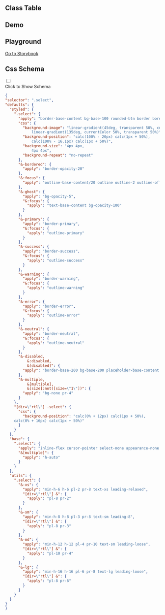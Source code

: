 
## Class Table

<CssTable name="select" />

## Demo

<Demo></Demo>

## Playground

[Go to Storybook](https://story.ui.icebreaker.top/?path=/docs/data-entry-select--docs)

## Css Schema
<div className="collapse">
<input type="checkbox" /> 
<div class="collapse-title px-0">
<span class="btn">Click to Show Schema</span>
</div>
<div class="collapse-content"> 

```json
{
"selector": ".select",
"defaults": {
  "styled": {
    ".select": {
      "apply": "border-base-content bg-base-100 rounded-btn border border-opacity-0 pr-10",
      "css": {
        "background-image": "linear-gradient(45deg, transparent 50%, currentColor 50%),
            linear-gradient(135deg, currentColor 50%, transparent 50%)",
        "background-position": "calc(100% - 20px) calc(1px + 50%),
            calc(100% - 16.1px) calc(1px + 50%)",
        "background-size": "4px 4px,
            4px 4px",
        "background-repeat": "no-repeat"
      },
      "&-bordered": {
        "apply": "border-opacity-20"
      },
      "&:focus": {
        "apply": "outline-base-content/20 outline outline-2 outline-offset-2"
      },
      "&-ghost": {
        "apply": "bg-opacity-5",
        "&:focus": {
          "apply": "text-base-content bg-opacity-100"
        }
      },
      "&-primary": {
        "apply": "border-primary",
        "&:focus": {
          "apply": "outline-primary"
        }
      },
      "&-success": {
        "apply": "border-success",
        "&:focus": {
          "apply": "outline-success"
        }
      },
      "&-warning": {
        "apply": "border-warning",
        "&:focus": {
          "apply": "outline-warning"
        }
      },
      "&-error": {
        "apply": "border-error",
        "&:focus": {
          "apply": "outline-error"
        }
      },
      "&-neutral": {
        "apply": "border-neutral",
        "&:focus": {
          "apply": "outline-neutral"
        }
      },
      "&-disabled,
          &:disabled,
          &[disabled]": {
        "apply": "border-base-200 bg-base-200 placeholder-base-content cursor-not-allowed text-opacity-20 placeholder-opacity-20"
      },
      "&-multiple,
          &[multiple],
          &[size]:not([size=\"1\"])": {
        "apply": "bg-none pr-4"
      }
    },
    "[dir=\"rtl\"] .select": {
      "css": {
        "background-position": "calc(0% + 12px) calc(1px + 50%),
    calc(0% + 16px) calc(1px + 50%)"
      }
    }
  },
  "base": {
    ".select": {
      "apply": "inline-flex cursor-pointer select-none appearance-none min-h-8 h-8 pl-3 pr-8 text-sm leading-8",
      "&[multiple]": {
        "apply": "h-auto"
      }
    }
  },
  "utils": {
    ".select": {
      "&-xs": {
        "apply": "min-h-6 h-6 pl-2 pr-8 text-xs leading-relaxed",
        "[dir=\"rtl\"] &": {
          "apply": "pl-8 pr-2"
        }
      },
      "&-sm": {
        "apply": "min-h-8 h-8 pl-3 pr-8 text-sm leading-8",
        "[dir=\"rtl\"] &": {
          "apply": "pl-8 pr-3"
        }
      },
      "&-md": {
        "apply": "min-h-12 h-12 pl-4 pr-10 text-sm leading-loose",
        "[dir=\"rtl\"] &": {
          "apply": "pl-10 pr-4"
        }
      },
      "&-lg": {
        "apply": "min-h-16 h-16 pl-6 pr-8 text-lg leading-loose",
        "[dir=\"rtl\"] &": {
          "apply": "pl-8 pr-6"
        }
      }
    }
  }
}
}
```

</div>
</div>